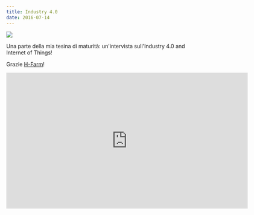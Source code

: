```yaml
---
title: Industry 4.0
date: 2016-07-14
---
```


![](./Industry40.jpg)

Una parte della mia tesina di maturit&agrave;: un'intervista sull'Industry 4.0 and Internet of Things!

Grazie <a href="http://h-farm.com">H-Farm</a>!

<iframe title="vimeo-player" src="https://player.vimeo.com/video/172962579?h=2e07543ce5" width="640" height="360" frameborder="0" allowfullscreen></iframe>